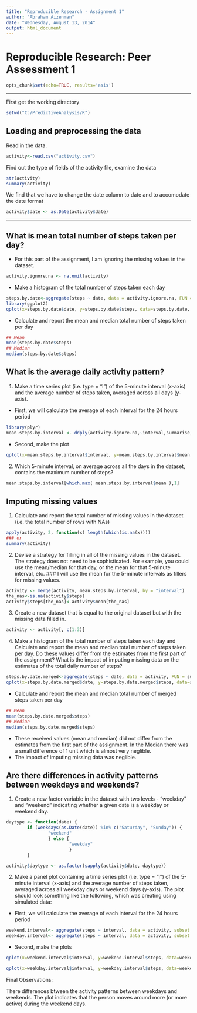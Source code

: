 ```yaml
---
title: "Reproducible Research - Assignment 1"
author: "Abraham Aizenman"
date: "Wednesday, August 13, 2014"
output: html_document
---
```


# Reproducible Research: Peer Assessment 1
```r
opts_chunk$set(echo=TRUE, results='asis')
```

---

First get the working directory
```r
setwd("C:/PredictiveAnalysis/R")
```

## Loading and preprocessing the data

Read in the data.
```r
activity<-read.csv("activity.csv")
```
Find out the type of fields of the activity file, examine the data
```r
str(activity)
summary(activity)
```
We find that we have to change the date column to date and to accomodate the date format
```r
activity$date <- as.Date(activity$date)

```
---------

## What is mean total number of steps taken per day?
- For this part of the assignment, I am ignoring the missing values in the dataset.
```r
activity.ignore.na <- na.omit(activity)
```

- Make a histogram of the total number of steps taken each day
```r
steps.by.date<-aggregate(steps ~ date, data = activity.ignore.na, FUN = sum)
library(ggplot2)
qplot(x=steps.by.date$date, y=steps.by.date$steps, data=steps.by.date, geom='bar', stat='identity')+ geom_bar(fill="#F0E442", colour="black", stat="identity")+ labs(title='Number of steps taken daily\n',y='Total steps per day', x='Date')
```

- Calculate and report the mean and median total number of steps taken per day
```r
## Mean
mean(steps.by.date$steps)
## Median
median(steps.by.date$steps)
```
## What is the average daily activity pattern?
1. Make a time series plot (i.e. type = "l") of the 5-minute interval (x-axis) and the average number of steps taken, averaged across all days (y-axis).

- First, we will calculate the average of each interval for the 24 hours period
```r
library(plyr)
mean.steps.by.interval <- ddply(activity.ignore.na,~interval,summarise,mean=mean(steps))
```
- Second, make the plot
```r
qplot(x=mean.steps.by.interval$interval, y=mean.steps.by.interval$mean, data=mean.steps.by.interval, geom='line')+ geom_line(colour="blue", stat="identity")+ labs(title='Average Number of Steps Taken Averaged Across All Days\n',y='Averaged across all days', x='Total intervals in 24 Hours')
```
2. Which 5-minute interval, on average across all the days in the dataset, contains the maximum number of steps?
```r
mean.steps.by.interval[which.max( mean.steps.by.interval$mean ),1]
```
## Imputing missing values
1. Calculate and report the total number of missing values in the dataset (i.e. the total number of rows with NAs)
```r
apply(activity, 2, function(x) length(which(is.na(x))))
### or 
summary(activity)
```

2. Devise a strategy for filling in all of the missing values in the dataset. The strategy does not need to be sophisticated. For example, you could use the mean/median for that day, or the mean for that 5-minute interval, etc.
### I will use the mean for the 5-minute intervals as fillers for missing values.

```r
activity <- merge(activity, mean.steps.by.interval, by = "interval")
the_nas<-is.na(activity$steps)
activity$steps[the_nas]<-activity$mean[the_nas]
```

3. Create a new dataset that is equal to the original dataset but with the missing data filled in.
```r
activity <- activity[, c(1:3)]
```

4. Make a histogram of the total number of steps taken each day and Calculate and report the mean and median total number of steps taken per day. Do these values differ from the estimates from the first part of the assignment? What is the impact of imputing missing data on the estimates of the total daily number of steps?
```r
steps.by.date.merged<-aggregate(steps ~ date, data = activity, FUN = sum)
qplot(x=steps.by.date.merged$date, y=steps.by.date.merged$steps, data=steps.by.date.merged, geom='bar', stat='identity')+ geom_bar(fill="#FF9999", colour="black", stat="identity")+ labs(title='Number of steps merged taken daily\n',y='Total steps per day', x='Date')

```

- Calculate and report the mean and median total number of merged steps taken per day
```r
## Mean
mean(steps.by.date.merged$steps)
## Median
median(steps.by.date.merged$steps)
```
-  These received values (mean and median) did not differ from the estimates from the first part of the assignment. In the Median there was a small difference of 1 unit which is almost very neglible.
- The impact of imputing missing data was neglible.


## Are there differences in activity patterns between weekdays and weekends?
1. Create a new factor variable in the dataset with two levels - "weekday" and "weekend" indicating whether a given date is a weekday or weekend day.

```r
daytype <- function(date) {
        if (weekdays(as.Date(date)) %in% c("Saturday", "Sunday")) {
                "weekend"
                } else {
                        "weekday"
                        }
        }

activity$daytype <- as.factor(sapply(activity$date, daytype))

```
2. Make a panel plot containing a time series plot (i.e. type = "l") of the 5-minute interval (x-axis) and the average number of steps taken, averaged across all weekday days or weekend days (y-axis). The plot should look something like the following, which was creating using simulated data:

- First, we will calculate the average of each interval for the 24 hours period
```r
weekend.interval<- aggregate(steps ~ interval, data = activity, subset = activity$daytype == "weekend", FUN = mean)
weekday.interval<- aggregate(steps ~ interval, data = activity, subset = activity$daytype == "weekday", FUN = mean)

```
- Second, make the plots
```r
qplot(x=weekend.interval$interval, y=weekend.interval$steps, data=weekend.interval, geom='line')+ geom_line(colour="blue", stat="identity")+ labs(title='Average Number of Steps Taken Averaged Across Weekend Days\n',y='Averaged across weekend days', x='Total intervals in 24 Hours')
```
```r
qplot(x=weekday.interval$interval, y=weekday.interval$steps, data=weekday.interval, geom='line')+ geom_line(colour="red", stat="identity")+ labs(title='Average Number of Steps Taken Averaged Across Weekday Days\n',y='Averaged across weekday days', x='Total intervals in 24 Hours')

```


Final Observations: 

There differences btween the activity patterns between weekdays and weekends. The plot indicates that the person moves around more (or more active) during the weekend days.


